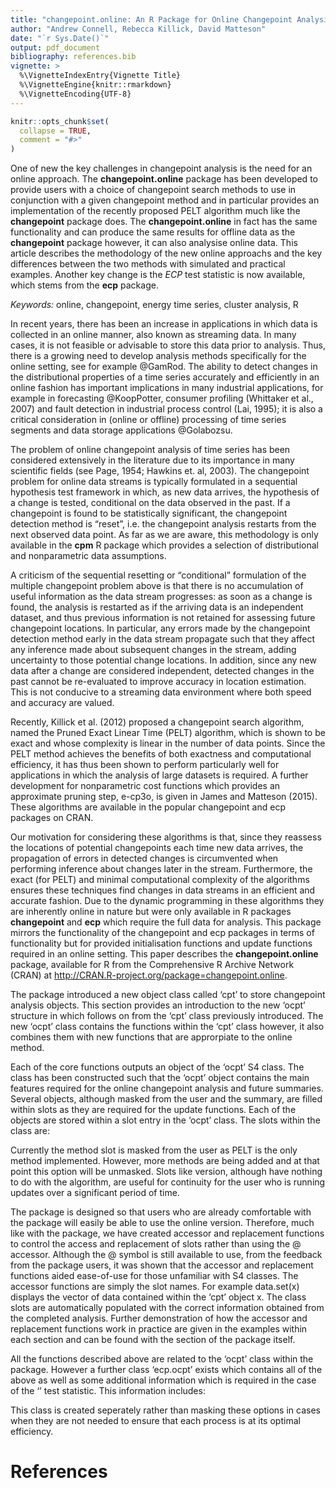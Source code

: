 ```yaml
---
title: "changepoint.online: An R Package for Online Changepoint Analysis"
author: "Andrew Connell, Rebecca Killick, David Matteson"
date: "`r Sys.Date()`"
output: pdf_document
bibliography: references.bib
vignette: >
  %\VignetteIndexEntry{Vignette Title}
  %\VignetteEngine{knitr::rmarkdown}
  %\VignetteEncoding{UTF-8}
---
```


```r
knitr::opts_chunk$set(
  collapse = TRUE,
  comment = "#>"
)
```

\begin{center} \textbf{Abstract} \end{center}
One of new the key challenges in changepoint analysis is the need for an online approach. The __changepoint.online__ package has been developed to provide users with a choice of changepoint search methods to use in conjunction with a given changepoint method and in particular provides an implementation of the recently proposed PELT algorithm much like the __changepoint__ package does. The __changepoint.online__ in fact has the same functionality and can produce the same results for offline data as the __changepoint__ package however, it can also analysise online data. This article describes the methodology of the new online approachs and the key differences between the two methods with simulated and practical examples. Another key change is the _ECP_ test statistic is now available, which stems from the __ecp__ package.

_Keywords:_ online, changepoint, energy time series, cluster analysis, R

\section{1. Introduction}

In recent years, there has been an increase in applications in which data is collected in an online manner, also known as streaming data. In many cases, it is not feasible or advisable to store this data prior to analysis. Thus, there is a growing need to develop analysis methods specifically for the online setting, see for example @GamRod. The ability to detect changes in the distributional properties of a time series accurately and efficiently in an online fashion has important implications in many industrial applications, for example in forecasting @KoopPotter, consumer profiling (Whittaker et al., 2007) and fault detection in industrial process control (Lai, 1995); it is also a critical consideration in (online or offline) processing of time series segments and data storage applications @Golabozsu. 

The problem of online changepoint analysis of time series has been considered extensively in the literature due to its importance in many scientific fields (see Page, 1954; Hawkins et. al, 2003). The changepoint problem for online data streams is typically formulated in a sequential hypothesis test framework in which, as new data arrives, the hypothesis of a change is tested, conditional on the data observed in the past. If a changepoint is found to be statistically significant, the changepoint detection method is “reset”, i.e. the changepoint analysis restarts from the next observed data point. As far as we are aware, this methodology is only available in the __cpm__ R package which provides a selection of distributional and nonparametric data assumptions.

A criticism of the sequential resetting or “conditional” formulation of the multiple changepoint problem above is that there is no accumulation of useful information as the data stream progresses: as soon as a change is found, the analysis is restarted as if the arriving data is an independent dataset, and thus previous information is not retained for assessing future changepoint locations. In particular, any errors made by the changepoint detection method early in the data stream propagate such that they affect any inference made about subsequent changes in the stream, adding uncertainty to those potential change locations. In addition, since any new data after a change are considered independent, detected changes in the past cannot be re-evaluated to improve accuracy in location estimation. This is not conducive to a streaming data environment where both speed and accuracy are valued.

Recently, Killick et al. (2012) proposed a changepoint search algorithm, named the Pruned Exact Linear Time (PELT) algorithm, which is shown to be exact and whose complexity is linear in the number of data points. Since the PELT method achieves the benefits of both exactness and computational efficiency, it has thus been shown to perform particularly well for applications in which the analysis of large datasets is required. A further development for nonparametric cost functions which provides an approximate pruning step, e-cp3o, is given in James and Matteson (2015). These algorithms are available in the popular changepoint and ecp packages on CRAN.

Our motivation for considering these algorithms is that, since they reassess the locations of potential changepoints each time new data arrives, the propagation of errors in detected changes is circumvented when performing inference about changes later in the stream. Furthermore, the exact (for PELT) and minimal computational complexity of the algorithms ensures these techniques find changes in data streams in an efficient and accurate fashion.
Due to the dynamic programming in these algorithms they are inherently online in nature but were only available in R packages __changepoint__ and __ecp__ which require the full data for analysis. This package mirrors the functionality of the changepoint and ecp packages in terms of functionality but for provided initialisation functions and update functions required in an online setting. This paper describes the __changepoint.online__ package, available for R from the Comprehensive R Archive Network (CRAN) at <http://CRAN.R-project.org/package=changepoint.online>.

\section{2. Changepoint Detection} 

\section{3. Introduction to the package and the 'ocpt' class}
The \textbf{changepoint} package introduced a new object class called ‘cpt’ to store changepoint analysis objects. This section provides an introduction to the new 'ocpt' structure in \textbf{changepoint.online} which follows on from the 'cpt' class previously introduced. The new 'ocpt' class contains the functions within the 'cpt' class however, it also combines them with new functions that are approrpiate to the online method. 

Each of the core functions outputs an object of the ‘ocpt’ S4 class. The class has been constructed such that the ‘ocpt’ object contains the main features required for the online changepoint analysis and future summaries. Several objects, although masked from the user and the summary, are filled within slots as they are required for the update functions. Each of the objects are stored within a slot entry in the ‘ocpt’ class. The slots within the class are:
\begin{itemize}
  \item \emph{data.set} – a time series (‘ts’) object containing the numeric values of the data;
  \item \emph{cpttype} – characters describing the type of changepoint sought e.g., mean, variance;
  \item \emph{method} – characters denoting the single or multiple changepoint search method applied.
  \item \emph{test.stat} – characters denoting the test statistic, i.e., assumed distribution/distribution - free method;
  \item \emph{pen.type} – characters denoting the penalty type;
 \item \emph{pen.value} – the numeric value of the penalty used in the analysis;
 \item \emph{cpts} – vector giving the estimated changepoint locations ending in the length of the time series in the data.set slot;
 \item \emph{ncpts.max} – the numeric maximum number of changepoints searched for, e.g., 1, 5, Inf;
 \item \emph{param.est} – a list of parameters where each element in the list is a vector of the estimated numeric parameter values for each segment;
 \item \emph{date} – the system time / date when the analysis was performed.
 \item \emph{version} - Version number of the package used when the analysis was run.
 \item \emph{lastchangelike} - vector containing the likelihood of the optimal segmentation up to each timepoint.
 \item \emph{lastchangecpts} - vector containing the last changepoint prior to each timepoint.
 \item \emph{numchangecpts} - stores the current number of changepoints detected.
 \item \emph{checklist} - vector of locations of the potential last changepoint for next iteration. Used only for update.
 \item \emph{ndone} - length of the time series when analysis begins.
 \item \emph{nupdate} - length of the time series to be analysed in this update.
 \item \emph{cost\_func} - the cost function used to decide possible changepoints.
 \item \emph{shape} - only used when cost\_func is the gamma likelihood. Otherwise 1.

\end{itemize}
Currently the method slot is masked from the user as PELT is the only method implemented. However, more methods are being added and at that point this option will be unmasked. Slots like version, although have nothing to do with the algorithm, are useful for continuity for the user who is running updates over a significant period of time.

The \textbf{changepoint.online} package is designed so that users who are already comfortable with the \textbf{changepoint} package will easily be able to use the online version. Therefore, much like with the \textbf{changepoint} package, we have created accessor and replacement functions to control the access and replacement of slots rather than using the @ accessor. Although the @ symbol is still available to use, from the feedback from the \textbf{changepoint} package users, it was shown that the accessor and replacement functions aided ease-of-use for those unfamiliar with S4 classes. The accessor functions are simply the slot names. For example data.set(x) displays the vector of data contained within the ‘cpt’ object x. The class slots are automatically populated with the correct information obtained from the completed analysis. Further demonstration of how the accessor and replacement functions work in practice are given in the examples within each section and can be found with the \emph{man} section of the package itself.

All the functions described above are related to the ‘ocpt’ class within the \textbf{changepoint.online} package. However a further class 'ecp.ocpt' exists which contains all of the above as well as some additional information which is required in the case of the '\emph{ECP}' test statistic. This information includes:
\begin{itemize}
\item \emph{GofM} - goodness of fit model.
\item \emph{delta} - the window size used to calculate the calculate the complete portion of our approximate test statistic.
\item \emph{alpha} - the moment index used for determining the distance between and within segments.
\item \emph{verbose} - a flag indicating if status updates should be printed.
  \end{itemize}
  
This class is created seperately rather than masking these options in cases when they are not needed to ensure that each process is at its optimal efficiency.
  
\section{4. Usage and Examples}

\section{5. Conclusion}

# References
